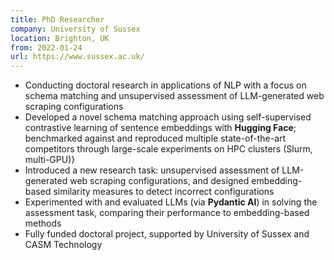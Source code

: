 ```yaml
---
title: PhD Researcher
company: University of Sussex
location: Brighton, UK
from: 2022-01-24
url: https://www.sussex.ac.uk/
---
```


- Conducting doctoral research in applications of NLP with a focus on schema matching and unsupervised assessment of LLM-generated web scraping configurations
- Developed a novel schema matching approach using self-supervised contrastive learning of sentence embeddings with **Hugging Face**; benchmarked against and reproduced multiple state-of-the-art competitors through large-scale experiments on HPC clusters (Slurm, multi-GPU)}
- Introduced a new research task: unsupervised assessment of LLM-generated web scraping configurations, and designed embedding-based similarity measures to detect incorrect configurations
- Experimented with and evaluated LLMs (via **Pydantic AI**) in solving the assessment task, comparing their performance to embedding-based methods
- Fully funded doctoral project, supported by University of Sussex and CASM Technology
